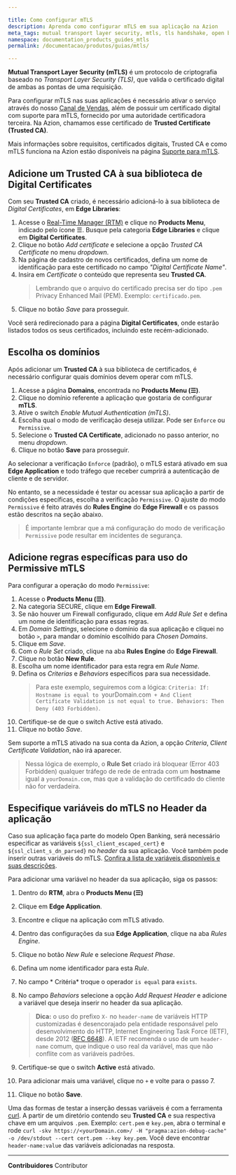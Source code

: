 ```yaml
---

title: Como configurar mTLS
description: Aprenda como configurar mTLS em sua aplicação na Azion
meta_tags: mutual transport layer security, mtls, tls handshake, open banking, certificados, certificados digitais
namespace: documentation_products_guides_mtls
permalink: /documentacao/produtos/guias/mtls/

---
```


**Mutual Transport Layer Security (mTLS)** é um protocolo de criptografia baseado no *Transport Layer Security (TLS)*, que valida o certificado digital de ambas as pontas de uma requisição.

Para configurar mTLS nas suas aplicações é necessário ativar o serviço através do nosso [Canal de Vendas](https://www.azion.com/pt-br/contate-vendas/), além de possuir um certificado digital com suporte para mTLS, fornecido por uma autoridade certificadora terceira. Na Azion, chamamos esse certificado de **Trusted Certificate (Trusted CA)**.

Mais informações sobre requisitos, certificados digitais, Trusted CA e como mTLS funciona na Azion estão disponíveis na página [Suporte para mTLS](/pt-br/documentacao/produtos/edge-application/domains/mtls/).

## Adicione um Trusted CA à sua biblioteca de Digital Certificates

Com seu **Trusted CA** criado, é necessário adicioná-lo à sua biblioteca de *Digital Certificates*, em **Edge Libraries**:

1. Acesse o [Real-Time Manager (RTM)](https://console.azion.com) e clique no **Products Menu**, indicado pelo ícone ☰. Busque pela categoria **Edge Libraries** e clique em **Digital Certificates**.
2. Clique no botão *Add certificate* e selecione a opção *Trusted CA Certificate* no menu *dropdown*.
4. Na página de cadastro de novos certificados, defina um nome de identificação para este certificado no campo *"Digital Certificate Name"*.
5. Insira em *Certificate* o conteúdo que representa seu **Trusted CA**.
    > Lembrando que o arquivo do certificado precisa ser do tipo `.pem` Privacy Enhanced Mail (PEM). Exemplo: `certificado.pem`.
6. Clique no botão *Save* para prosseguir.

Você será redirecionado para a página **Digital Certificates**, onde estarão listados todos os seus certificados, incluindo este recém-adicionado.

## Escolha os domínios

Após adicionar um **Trusted CA** à sua biblioteca de certificados, é necessário configurar quais domínios devem operar com mTLS.

1. Acesse a página **Domains**, encontrada no **Products Menu (☰)**.
2. Clique no domínio referente a aplicação que gostaria de configurar **mTLS**.
3. Ative o switch *Enable Mutual Authentication (mTLS)*.
4. Escolha qual o modo de verificação deseja utilizar. Pode ser `Enforce` ou `Permissive`.
5. Selecione o **Trusted CA Certificate**, adicionado no passo anterior, no menu *dropdown*.
6. Clique no botão **Save** para prosseguir.

Ao selecionar a verificação `Enforce` (padrão), o mTLS estará ativado em sua **Edge Application** e todo tráfego que receber cumprirá a autenticação de cliente e de servidor. 

No entanto, se a necessidade é testar ou acessar sua aplicação a partir de condições específicas, escolha a verificação `Permissive`. O ajuste do modo `Permissive` é feito através do **Rules Engine** do **Edge Firewall** e os passos estão descritos na seção abaixo.

> É importante lembrar que a má configuração do modo de verificação `Permissive` pode resultar em incidentes de segurança.

## Adicione regras específicas para uso do Permissive mTLS

Para configurar a operação do modo `Permissive`: 

1. Acesse o **Products Menu (☰)**.
2. Na categoria SECURE, clique em **Edge Firewall**.
3. Se não houver um Firewall configurado, clique em *Add Rule Set* e defina um nome de identificação para essas regras.
4. Em *Domain Settings*, selecione o domínio da sua aplicação e cliquei no botão `>`, para mandar o domínio escolhido para *Chosen Domains*.
5. Clique em *Save*.
6. Com o *Rule Set* criado, clique na aba **Rules Engine** do **Edge Firewall**.
7. Clique no botão **New Rule**.
8. Escolha um nome identificador para esta regra em *Rule Name*.
9. Defina os *Criterias* e *Behaviors* específicos para sua necessidade.
    > Para este exemplo, seguiremos com a lógica: `Criteria: If: Hostname is equal to `yourDomain.com` + And Client Certificate Validation is not equal to true. Behaviors: Then Deny (403 Forbidden)`.
10. Certifique-se de que o switch Active está ativado.
11. Clique no botão *Save*.

Sem suporte a mTLS ativado na sua conta da Azion, a opção *Criteria*, *Client Certificate Validation*, não irá aparecer.

> Nessa lógica de exemplo, o **Rule Set** criado irá bloquear (Error 403 Forbidden) qualquer tráfego de rede de entrada com um **hostname** igual a `yourDomain.com`, mas que a validação do certificado do cliente não for verdadeira.

## Especifique variáveis do mTLS no Header da aplicação

Caso sua aplicação faça parte do modelo Open Banking, será necessário especificar as variáveis `${ssl_client_escaped_cert}` e `${ssl_client_s_dn_parsed}` no *header* da sua aplicação. Você também pode inserir outras variáveis do mTLS. [Confira a lista de variáveis disponíveis e suas descrições](/pt-br/documentacao/produtos/edge-application/rules-engine/).

Para adicionar uma variável no header da sua aplicação, siga os passos:

1. Dentro do **RTM**, abra o **Products Menu (☰)**
2. Clique em **Edge Application**.
3. Encontre e clique na aplicação com mTLS ativado.
4. Dentro das configurações da sua **Edge Application**, clique na aba *Rules Engine*.
5. Clique no botão *New Rule* e selecione *Request Phase*.
6. Defina um nome identificador para esta *Rule*.
7. No campo * Critéria* troque o operador `is equal` para `exists`.
8. No campo *Behaviors* selecione a opção *Add Request Header* e adicione a variável que deseja inserir no header da sua aplicação.
    > **Dica:** o uso do prefixo `X-` no `header-name` de variáveis HTTP customizadas é desencorajado pela entidade responsável pelo desenvolvimento do HTTP, Internet Engineering Task Force (IETF), desde 2012 ([RFC 6648](https://datatracker.ietf.org/doc/rfc6648/)). A IETF recomenda o uso de um `header-name` comum, que indique o uso real da variável, mas que não conflite com as variáveis padrões.

9. Certifique-se que o switch **Active** está ativado.

10. Para adicionar mais uma variável, clique no `+` e volte para o passo 7.
11. Clique no botão **Save**.

Uma das formas de testar a inserção dessas variáveis é com a ferramenta [curl](https://curl.se/). A partir de um diretório contendo seu **Trusted CA** e sua respectiva chave em um arquivos `.pem`. Exemplo: `cert.pem` e `key.pem`, abra o terminal e rode `curl -skv https://<yourDomain.com>/ -H "pragma:azion-debug-cache" -o /dev/stdout --cert cert.pem --key key.pem`. Você deve encontrar `header-name:value` das variáveis adicionadas na resposta.





---


**Contribuidores** <ContributorList>Contributor</ContributorList>

